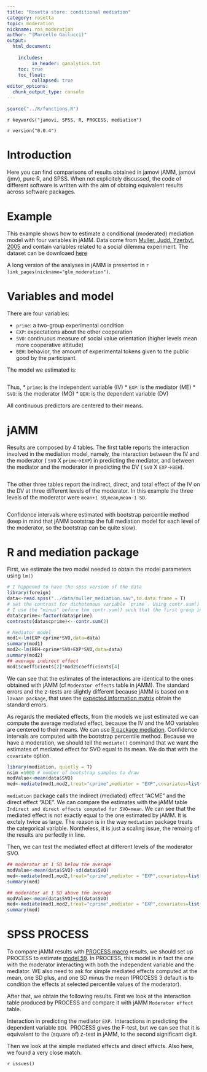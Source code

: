 ```yaml
---
title: "Rosetta store: conditional mediation"
category: rosetta
topic: moderation
nickname: ros_moderation
author: "(Marcello Gallucci)"
output: 
  html_document:
    
    includes:
         in_header: ganalytics.txt
    toc: true
    toc_float:
         collapsed: true
editor_options: 
  chunk_output_type: console
---
```


```r
source("../R/functions.R")
```


`r keywords("jamovi, SPSS, R, PROCESS, mediation")`

`r version("0.0.4")` 

  
# Introduction

Here you can find comparisons of results obtained in jamovi jAMM, jamovi (jmv), pure R, and SPSS. When not explicitely discussed, the code of different software is written with the aim of obtaing equivalent results across software packages.

# Example

This example shows how to estimate a conditional (moderated) mediation model with four variables in jAMM. Data come from [Muller, Judd, Yzerbyt, 2005](https://www.ncbi.nlm.nih.gov/pubmed/16393020) and contain variables related to a social dilemma experiment. The dataset can be downloaed [here](https://github.com/mcfanda/jamm_docs/blob/master/data/muller_mediation.sav)

A long version of the analyses in jAMM is presented in `r link_pages(nickname="glm_moderation")`.

# Variables and model

There are four variables:

* `prime`: a two-group experimental condition 
* `EXP`: expectations about the other cooperation
* `SVO`: continuous measure of social value orientation (higher levels mean more cooperative attitude)
* `BEH`: behavior, the amount of experimental tokens given to the public good by the participant.

The model we estimated is:

<img src="examples/muller/moderator2.png" class="img-responsive" alt="">

Thus,
* `prime`: is the independent variable (IV)
* `EXP`:  is the mediator (ME)
* `SVO`: is the moderator (MO)
* `BEH`: is the dependent variable (DV)

All continuous predictors are centered to their means.

# jAMM

Results are composed by 4 tables. The first table reports the interaction involved in the mediation model, namely, the interaction between the IV and the moderator ( `SVO` X `prime`->`EXP`) in predicting the mediator, and between the mediator and the moderator in predicting the DV ( `SVO` X `EXP`->`BEH`).

<img src="examples/muller/interactions.png" class="img-responsive" alt="">

The other three tables report the indirect, direct, and total effect of the IV on the DV at three different levels of the moderator. In this example the three levels of the moderator were `mean+1 SD`,`mean`,`mean-1 SD`.


<img src="examples/muller/results0_b.png" class="img-responsive" alt="">

Confidence intervals where estimated with bootstrap percentile method (keep in mind that jAMM bootstrap the full mediation model for each level of the moderator, so the bootstrap can be quite slow).

# R and mediation package

First, we estimate the two model needed to obtain the model parameters using `lm()`

```r
# I happened to have the spss version of the data
library(foreign)
data<-read.spss("../data/muller_mediation.sav",to.data.frame = T) 
# set the contrast for dichotomous variable `prime`. Using contr.sum() the variable will be `centered`
# I use the "minus" before the contr.sum() such that the first group in prime is coded -1, like in jAMM.
data$cprime<-factor(data$prime)
contrasts(data$cprime)<--contr.sum(2)

# Mediator model
mod1<-lm(EXP~cprime*SVO,data=data)
summary(mod1)
mod2<-lm(BEH~cprime*SVO+EXP*SVO,data=data)
summary(mod2)
## average indirect effect
mod1$coefficients[2]*mod2$coefficients[4]
```

We can see that the estimates of the interactions  are identical to the ones obtained with jAMM
(cf `Moderator effects` table in jAMM). The standard errors and the z-tests are slightly different because jAMM is based on `R lavaan package`, that uses the [expected information matrix](http://lavaan.ugent.be/tutorial/est.html) obtain the standard errors.

As regards the mediated effects, from the models we just estimated we can compute the average mediated effect, because the IV and the MO variables are centered to their means. We can use [R package mediation](https://cran.r-project.org/web/packages/mediation/mediation.pdf). Confidence intervals are computed with the bootstrap percentile method. Because we have a moderation, we should tell the `mediate()` command that we want the estimates of mediated effect for SVO equal to its mean. We do that with the `covariate` option.

```r
library(mediation, quietly = T)
nsim =1000 # number of bootstrap samples to draw
modValue<-mean(data$SVO)
med<-mediate(mod1,mod2,treat="cprime",mediator = "EXP",covariates=list("SVO"=modValue),sims = nsim,boot = TRUE ,boot.ci.type = "perc")

```

`mediation` package calls the indirect (mediated) effect "ACME" and the direct effect "ADE". We can compare the estimates with the jAMM table `Indirect and direct effects computed for SVO=mean`. We can see that the mediated effect is not exactly equal to the one estimated by jAMM. It is exctely twice as large. The reason is in the way `mediation` package treats the categorical variable. Nontheless, it is just a scaling issue, the remaing of the results are perfectly in line. 

Then, we can test the mediated effect at different levels of the moderator SVO. 

```r
## moderator at 1 SD below the average
modValue<-mean(data$SVO)-sd(data$SVO)
med<-mediate(mod1,mod2,treat="cprime",mediator = "EXP",covariates=list("SVO"=modValue),sims = nsim,boot = TRUE ,boot.ci.type = "perc")
summary(med)
```

```r
## moderator at 1 SD above the average
modValue<-mean(data$SVO)+sd(data$SVO)
med<-mediate(mod1,mod2,treat="cprime",mediator = "EXP",covariates=list("SVO"=modValue),sims = nsim,boot = TRUE ,boot.ci.type = "perc")
summary(med)
```

# SPSS PROCESS

To compare jAMM results with  [PROCESS macro](http://www.processmacro.org/download.html) results, we should set up PROCESS to estimate [model 59](http://www.personal.psu.edu/jxb14/M554/specreg/templates.pdf). In PROCESS, this model is in fact the one with the moderator interacting with both the independent variable and the mediator. WE also need to ask for simple mediated effects computed at the mean, one SD plus, and one SD minus the mean (PROCESS 3 default is to condition the effects at selected percentile values of the moderator).

After that, we obtain the following results. First we look at the interaction table produced by PROCESS and compare it with jAMM `Moderator effect` table. 

Interaction in predicting the mediator `EXP`.
<img src="examples/muller/process1.png" class="img-responsive" alt="">
Interactions in predicting the dependent variable `BEH`.
<img src="examples/muller/process2.png" class="img-responsive" alt="">
PROCESS gives the F-test, but we can see that it is equivalent to the (square of) z-test in jAMM, to the second significant digit. 

Then we look at the simple mediated effects and direct effects. Also here, we found a very close match. 
<img src="examples/muller/process3.png" class="img-responsive" alt="">






`r issues()`